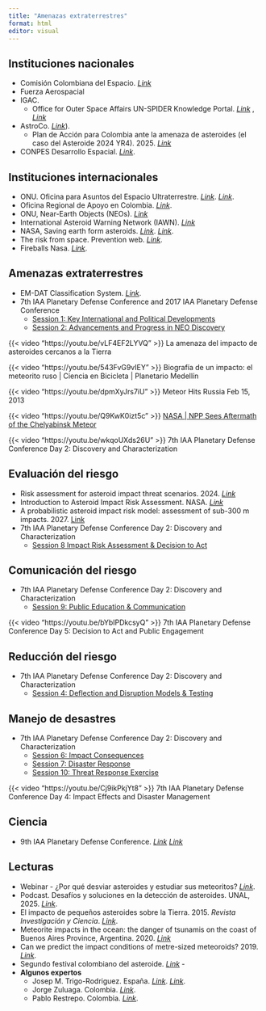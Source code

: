 ```yaml
---
title: "Amenazas extraterrestres"
format: html
editor: visual
---
```


## Instituciones nacionales

-   Comisión Colombiana del Espacio. [*Link*](https://cce.igac.gov.co/)
-   Fuerza Aerospacial
-   IGAC.
    -   Office for Outer Space Affairs UN-SPIDER Knowledge Portal. [*Link*](https://www.un-spider.org/es/network/regional-support-offices/oficina-regional-de-apoyo-en-colombia) , [*Link*](https://www.igac.gov.co/transparencia-y-acceso-a-la-informacion-publica/entidades/onu-spider)
-   AstroCo. [*Link*](https://astroco.org)).
    -   Plan de Acción para Colombia ante la amenaza de asteroides (el caso del Asteroide 2024 YR4). 2025. [*Link*](https://drive.usercontent.google.com/download?id=1eaYndepOM4IfbjZ3QHVqfWJnJ1AbTUpV&authuser=0&acrobatPromotionSource=GoogleDriveListView)
-   CONPES Desarrollo Espacial. [*Link*](http://cce.gov.co/prensa/Paginas/Politica-de-Desarrollo-Espacial-CONPES-3983.aspx).

## Instituciones internacionales

-   ONU. Oficina para Asuntos del Espacio Ultraterrestre. [*Link*](https://www.un-spider.org/). [*Link*](https://un-spider.org/sites/default/files/1_ONU_SPIDER_JCV.pdf).
-   Oficina Regional de Apoyo en Colombia. [*Link*](https://www.un-spider.org/es/network/regional-support-offices/oficina-regional-de-apoyo-en-colombia).
-   ONU, Near-Earth Objects (NEOs). [*Link*](https://www.unoosa.org/oosa/sk/ourwork/topics/neos/index.html#:~:text=A%20near%2DEarth%20object%20is,kilometres%2C%20of%20the%20Earth's%20orbit.)
-   International Asteroid Warning Network (IAWN). [*Link*](https://iawn.net/index.shtml)
-   NASA, Saving earth form asteroids. [*Link*](https://www.nasa.gov/feature/saving-earth-from-asteroids). [*Link*](https://ntrs.nasa.gov/api/citations/20180000805/downloads/20180000805.pdf).
-   The risk from space. Prevention web. [*Link*](https://www.preventionweb.net/files/11476_RichardCrowther2.pdf).
-   Fireballs Nasa. [*Link*](https://cneos.jpl.nasa.gov/fireballs/).

## Amenazas extraterrestres

-   EM-DAT Classification System. [*Link*](https://doc.emdat.be/docs/data-structure-and-content/disaster-classification-system/).
-   7th IAA Planetary Defense Conference and 2017 IAA Planetary Defense Conference
    -   [Session 1: Key International and Political Developments](https://www.youtube.com/live/yO8coRPnBiI)
    -   [Session 2: Advancements and Progress in NEO Discovery](https://www.youtube.com/live/kI9oeBob4x8?si=qbe0XiVCaOSyQK0C)


::: {layout-ncol="2"}
{{< video "https://youtu.be/vLF4EF2LYVQ" >}} La amenaza del impacto de asteroides cercanos a la Tierra

{{< video "https://youtu.be/543FvG9vIEY" >}} Biografía de un impacto: el meteorito ruso \| Ciencia en Bicicleta \| Planetario Medellín

{{< video "https://youtu.be/dpmXyJrs7iU" >}} Meteor Hits Russia Feb 15, 2013

{{< video "https://youtu.be/Q9KwK0izt5c" >}} [NASA \| NPP Sees Aftermath of the Chelyabinsk Meteor](https://youtu.be/Q9KwK0izt5c)

{{< video "https://youtu.be/wkqoUXds26U" >}} 7th IAA Planetary Defense Conference Day 2: Discovery and Characterization
:::

## Evaluación del riesgo

-   Risk assessment for asteroid impact threat scenarios. 2024. [*Link*](https://www.sciencedirect.com/science/article/pii/S0094576523006793)
-   Introduction to Asteroid Impact Risk Assessment. NASA. [*Link*](https://ntrs.nasa.gov/api/citations/20230001034/downloads/PDC23-ImpactRiskIntro-ReviewDraft-20230117.pdf)
-   A probabilistic asteroid impact risk model: assessment of sub-300 m impacts. 2027. [Link](https://www.sciencedirect.com/science/article/pii/S0019103516307126)
-   7th IAA Planetary Defense Conference Day 2: Discovery and Characterization
    -   [Session 8 Impact Risk Assessment & Decision to Act](https://www.youtube.com/live/dTrtKSAZaRk)

## Comunicación del riesgo

-   7th IAA Planetary Defense Conference Day 2: Discovery and Characterization
    -   [Session 9: Public Education & Communication](https://www.youtube.com/live/99UpnKwcBKI)

::: {layout-ncol="2"}

{{< video "https://youtu.be/bYbIPDkcsyQ" >}} 7th IAA Planetary Defense Conference Day 5: Decision to Act and Public Engagement
:::

## Reducción del riesgo

-   7th IAA Planetary Defense Conference Day 2: Discovery and Characterization
    -   [Session 4: Deflection and Disruption Models & Testing](https://www.youtube.com/live/EmuVrVCGwjU)

## Manejo de desastres

-   7th IAA Planetary Defense Conference Day 2: Discovery and Characterization
    -   [Session 6: Impact Consequences](https://www.youtube.com/live/2geYwwwpwLA)
    -   [Session 7: Disaster Response](https://www.youtube.com/live/yPnzku_vTRQ)
    -   [Session 10: Threat Response Exercise](https://www.youtube.com/live/3q7p8djdGD8)

::: {layout-ncol="2"}
{{< video "https://youtu.be/Cj9ikPkjYt8" >}} 7th IAA Planetary Defense Conference Day 4: Impact Effects and Disaster Management
:::

## Ciencia

-   9th IAA Planetary Defense Conference. [*Link*](https://iaaspace.org/event/9th-iaa-planetary-defense-conference-2025/) [*Link*](https://www.youtube.com/live/DpMormI8GOQ?si=_evDw7bNcAsr91ch&t=4110)

## Lecturas

-   Webinar - ¿Por qué desviar asteroides y estudiar sus meteoritos? [*Link*](https://www.youtube.com/watch?v=OcPstsPpeoM).
-   Podcast. Desafíos y soluciones en la detección de asteroides. UNAL, 2025. [*Link*](https://radio.unal.edu.co/detalle/desafios-y-soluciones-en-la-deteccion-de-asteroides).
-   El impacto de pequeños asteroides sobre la Tierra. 2015. *Revista Investigación y Ciencia*. [*Link*](https://www.investigacionyciencia.es/files/21228.pdf).
-   Meteorite impacts in the ocean: the danger of tsunamis on the coast of Buenos Aires Province, Argentina. 2020. [*Link*](https://doi.org/10.1007/s11069-020-04086-6)
-   Can we predict the impact conditions of metre-sized meteoroids? 2019. [*Link*](https://academic.oup.com/mnrasl/article/486/1/L69/5481033).
-   Segundo festival colombiano del asteroide. [*Link*](https://accefyn.com/microsites/nodos/astroco/ii-festival-colombiano-del-asteroide/) -
-   **Algunos expertos**
    -   Josep M. Trigo-Rodriguez. España. [*Link*](http://www.spmn.uji.es/ESP/trigo.html). [*Link*](https://scholar.google.com/citations?user=9zFTEQkAAAAJ&hl=en).
    -   Jorge Zuluaga. Colombia. [*Link*](https://scholar.google.com/citations?hl=en&user=qpGVqNwAAAAJ&view_op=list_works&sortby=pubdate).
    -   Pablo Restrepo. Colombia. [*Link*](https://scholar.google.com/citations?hl=en&user=c4zrU20AAAAJ&view_op=list_works&sortby=pubdate).